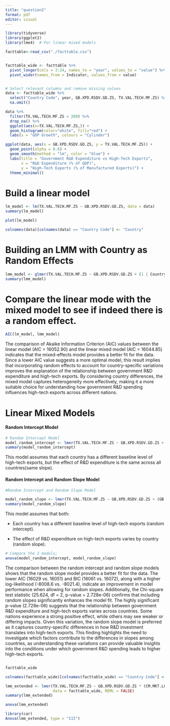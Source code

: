 ```yaml
---
title: "question2"
format: pdf
editor: visual
---
```


```r
library(tidyverse)
library(ggplot2)
library(lme4)  # For linear mixed models
```

```r
facttable<-read_csv("./facttable.csv")
```

```r

```

```r
facttable_wide <- facttable %>%
  pivot_longer(cols = 3:24, names_to = "year", values_to = "value") %>% 
  pivot_wider(names_from = Indicator, values_from = value)


```

```r

```

```r
# Select relevant columns and remove missing values
data <- facttable_wide %>%
  select("Country Code", year, GB.XPD.RSDV.GD.ZS, TX.VAL.TECH.MF.ZS) %>%
  na.omit()

```

```r
data %>% 
  filter(TX.VAL.TECH.MF.ZS < 200) %>% 
  drop_na() %>%  
  ggplot(aes(x=TX.VAL.TECH.MF.ZS,)) +
  geom_histogram(color="white", fill="red") +
  labs(x = "GDP Growth", colours = "Cylinder")
```

```r
ggplot(data, aes(x = GB.XPD.RSDV.GD.ZS, y = TX.VAL.TECH.MF.ZS)) +
  geom_point(alpha = 0.6) +
  geom_smooth(method = "lm", color = "blue") +
  labs(title = "Government R&D Expenditure vs High-Tech Exports",
       x = "R&D Expenditure (% of GDP)",
       y = "High-Tech Exports (% of Manufactured Exports)") +
  theme_minimal()


```

# Build a linear model

```r
lm_model <- lm(TX.VAL.TECH.MF.ZS ~ GB.XPD.RSDV.GD.ZS, data = data)
summary(lm_model)

```

```r
plot(lm_model)
```

```r
colnames(data)[colnames(data) == "Country Code"] <- "Country"

```

# Building an LMM with Country as Random Effects

```r
lmm_model <- glmer(TX.VAL.TECH.MF.ZS ~ GB.XPD.RSDV.GD.ZS + (1 | Country),  data = data)
summary(lmm_model)

```

# Compare the linear mode with the mixed model to see if indeed there is a random effect.

```r
AIC(lm_model, lmm_model)

```

The comparison of Akaike Information Criterion (AIC) values between the linear model (AIC = 16052.90) and the linear mixed model (AIC = 16044.85) indicates that the mixed-effects model provides a better fit for the data. Since a lower AIC value suggests a more optimal model, this result implies that incorporating random effects to account for country-specific variations improves the explanation of the relationship between government R&D expenditure and high-tech exports. By considering country differences, the mixed model captures heterogeneity more effectively, making it a more suitable choice for understanding how government R&D spending influences high-tech exports across different nations.

# Linear Mixed Models

#### **Random Intercept Model**

```r
# Random Intercept Model
model_random_intercept <- lmer(TX.VAL.TECH.MF.ZS ~ GB.XPD.RSDV.GD.ZS + (1 | Country), data = data)
summary(model_random_intercept)

```

This model assumes that each country has a different baseline level of high-tech exports, but the effect of R&D expenditure is the same across all countries(same slope).

#### **Random Intercept and Random Slope Model**

```r
#Random Intercept and Random Slope Model

model_random_slope <- lmer(TX.VAL.TECH.MF.ZS ~ GB.XPD.RSDV.GD.ZS + (GB.XPD.RSDV.GD.ZS | Country), data = data)
summary(model_random_slope)

```

This model assumes that both:

-   Each country has a different baseline level of high-tech exports (random intercept).

-   The effect of R&D expenditure on high-tech exports varies by country (random slope).

```r
# Compare the 2 models;
anova(model_random_intercept, model_random_slope)

```

The comparison between the random intercept and random slope models shows that the random slope model provides a better fit for the data. The lower AIC (16029 vs. 16051) and BIC (16061 vs. 16072), along with a higher log-likelihood (-8008.6 vs. -8021.4), indicate an improvement in model performance when allowing for random slopes. Additionally, the Chi-square test statistic (25.624, df = 2, p-value = 2.728e-06) confirms that including random slopes significantly enhances the model fit. The highly significant p-value (2.728e-06) suggests that the relationship between government R&D expenditure and high-tech exports varies across countries. Some nations experience a strong positive effect, while others may see weaker or differing impacts. Given this variation, the random slope model is preferred as it captures country-specific differences in how R&D investment translates into high-tech exports. This finding highlights the need to investigate which factors contribute to the differences in slopes among countries, as understanding these variations can provide valuable insights into the conditions under which government R&D spending leads to higher high-tech exports.

```         
```

```r
facttable_wide
```

```r
colnames(facttable_wide)[colnames(facttable_wide) == "Country Code"] <- "Country"

```

```r
lmm_extended <- lmer(TX.VAL.TECH.MF.ZS ~ GB.XPD.RSDV.GD.ZS * (CM.MKT.LCAP.GD.ZS + EG.USE.ELEC.KH.PC + FS.AST.PRVT.GD.ZS + GC.TAX.TOTL.GD.ZS + IT.MLT.MAIN.P2 ) + (GB.XPD.RSDV.GD.ZS | Country), 
                     data = facttable_wide, REML = FALSE)
summary(lmm_extended)
```

```r
anova(lmm_extended)
```

```r
library(car)
Anova(lmm_extended, type = "III")
```
